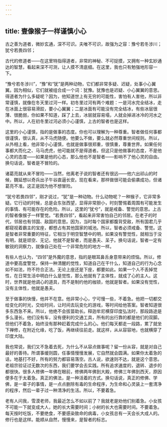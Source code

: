 ```yaml
---
---
---
```

title: 壹像猴子一样谨慎小心
---




古之善为道者，微妙玄通，深不可识。夫唯不可识，故强为之容：豫兮若冬涉川；犹兮若畏四邻；

古代的修道者——在这里特指得道者，非常的神秘、不可捉摸，又拥有一种玄妙通达的智慧，看起来深不可测，让人摸不清底细。在这里，我也只有勉强地形容一下。

“豫兮若冬涉川”，“豫”和“犹”是两种动物，它们都非常多疑、迟疑，处事小心翼翼。因为相似，它们就被组合成一个词：犹豫。犹豫也是迟疑、小心翼翼的意思。得道者为什么多疑呢？因为，他知道世上有无穷的可能性，害怕有人害他，所以非常谨慎，就像在冬天里过河一样。初冬里过河有两个难题：一是河水完全结冰，走在冰面上很容易滑跤，要小心翼翼；二是冰面有可能没有完全结冰，有些冰层很薄、很脆弱，你如果不知道，踩了上去，冰层就容易塌，人就会掉进冰冷的河水之中。所以，人在初冬里过河必须小心谨慎，上古的智者也是这样。

这里的小心谨慎，指的是做事的态度。你也可以理解为一种尊重。智者做任何事都很谨慎，很认真，从不马虎随便。他要么不做，要么就必然尊重世间规则。所以，从外相上看，他非常小心谨慎，也就是做事很郑重，很慎重，尊重世界。如果任何事都大而化之、马马虎虎，他可能就不是得道者。但这只是他做事的态度，不是他心灵的态度——如果是他的心态，那么他也不是智者——影响不了他心灵的自由。换句话说，智者是不冒险的。

诸葛亮就从来不冒险——当然，他离老子说的智者还有很远——他六出祁山的时候，魏延想以奇兵出子午谷直逼长安。现在看来，那样做很可能会偷袭成功，但诸葛亮不准。这正是因为他不想冒险。

“犹兮若畏四邻”，刚才说过，“犹”是一种动物。什么动物呢？一种猴子，它非常多疑。它行动的时候，总是会东张西望，显得非常胆小，时刻警惕着周围有可能发生的事情、有可能存在的危险。所以，这里的“犹兮”，就是戒备、警觉的意思。上古的智者像猴子一样警觉。“若畏四邻”，看起来非常害怕自己的邻居。在老子的时代，邻居也有邻国、敌国的意思。因为，当时每个国家都腹背受敌，所有国君几乎都窥视着霸主的宝座，都想占有其他国家的城池。所以，智者必须戒备、警觉。这是智者非常重要的特征，它相当于明空智慧中的明，如果没有警觉性，就相当于没有明，就是顽空、无记，他就不是智者，而是愚夫、呆子。换句话说，智者一定有敏锐的洞察力，就像自己处在一个非常危险的地方一样。

有些人也认为，“四邻”是外魔的意思，指的是眼耳鼻舌身意带来的烦恼。所以，修道中要高度警觉，保持一种清醒的觉性，知道自己在干什么，知道自己的行为心念如不如法，符不符合正法。无论上座还是下座，都要如此。如果一个人不丢掉觉性，在日常生活中明白什么是觉性，那么他就有了主体性，就成了心的主人。这时，世界就是他调心的道具，而不是制约他的枷锁，他就是智者。如果没有觉性，没有主体性，他就是愚夫。

至于做事的快慢，他并不在意。他非常小心，宁可慢一些，不着急。他把一切都交给变化的时光，交给时间，让时间去玩变化的游戏，等时间给他答案。智者知道很多东西急不来。所以，他绝不会拔苗助长。释迦牟尼横穿印度弘法时，那段路途是多么漫长。他们没有车，没有便利的交通工具，所有的出行靠的都是他们的双脚。但他们不着急，始终没有那种赶着完成什么的心。他们每天都走一段路，累了就坐下禅修，在附近化缘，吃了饭，再继续往前走。就这样，从从容容地，也就横穿了印度大陆。

我也常说，我们又不急着去死，为什么不从容点做事呢？留一份从容，就是对自己最好的善待。所谓事缓则圆，任事情慢慢发展，它自然就会圆满。如果你太着急的话，地基打不好，所有的努力都容易落空。古人说，欲速则不达，就是这个意思。老祖宗验证过无数次的东西，我们要学会去实践。所有追求速度的，退转、退步的都很快。很多人修佛一年佛在眼前，修佛两年佛到大殿，修佛三年佛到西天，原因便多在于太着急。真正的佛法，是一种活着的方式。换句话说，真正的修佛、学佛，是一辈子的事情，是一点点删除有毒的生命程序，为生命和心灵装上一套清净的程序，然后一辈子过一种清净的生活。所以，不要着急。

老有人问我，雪漠老师，我最近怎么不如以前了？我就老是劝他们别着急。小女孩不可能一下就变成大人，她的长大需要时间；小树的长大也需要时间。不要着急。每天按时吃饭，不要绝食，不要感染致命的病毒，小女孩总有一天会长大成人的。修行也是这样。能顺从自然，慢慢来，是智者的标志。